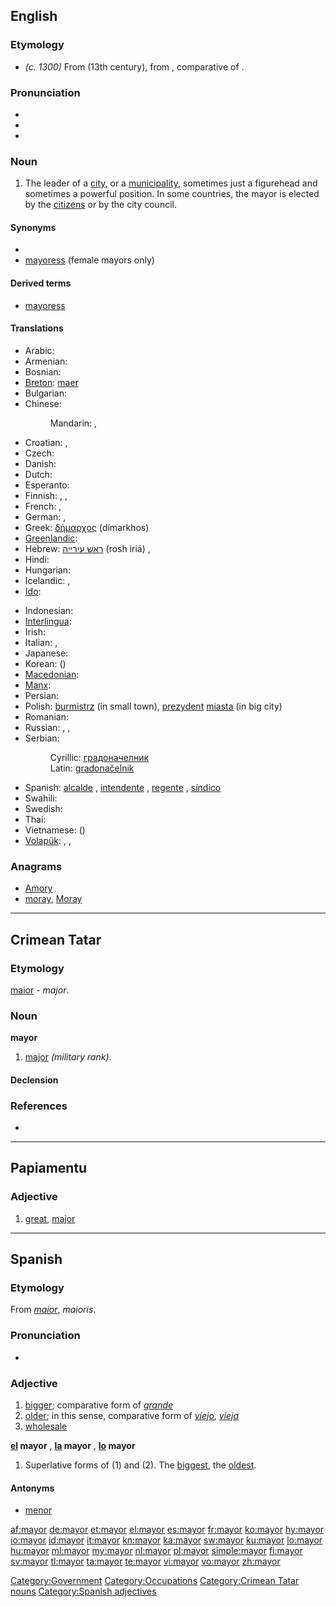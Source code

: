 ==English==

===Etymology===
* ''(c. 1300)'' From {{etyl|fro}} {{term|maire||head of a city or town government|lang=fro}} (13th century), from {{etyl|la}} {{term|maior||bigger, greater, superior|lang=la}}, comparative of {{term|magnus||big, great|lang=la}}.

===Pronunciation===
* {{IPA|/ˈmeə(ɹ)/|/ˈmeɪə(ɹ)/}}
* {{audio|en-us-mayor.ogg|Audio (US)}}
* {{rhymes|eə(r)|eɪə(r)}}

===Noun===
{{en-noun}}

# The leader of a [[city]], or a [[municipality]], sometimes just a figurehead and sometimes a powerful position.  In some countries, the mayor is elected by the [[citizen]]s or by the city council.

====Synonyms====
* {{l|en|burgomaster}}
* [[mayoress]] (female mayors only)

====Derived terms====
* [[mayoress]]

====Translations====
{{trans-top|leader of a city}}
* Arabic: {{t|ar|عمدة|m|tr=3úmda|sc=Arab}} <!-- it's masculine -->
* Armenian: {{t-|hy|քաղաքապետ|tr=k'aġak'apet}}
* Bosnian: {{t-|bs|gradonačelnik|m}}
* [[Breton]]: [[maer]] {{m}}
* Bulgarian: {{t+|bg|кмет|m}}
* Chinese:
*: Mandarin: {{t|zh|市長|sc=Hani}}, {{t|zh|市长|tr=shìzhǎng|sc=Hani}}
* Croatian: {{t-|hr|gradonačelnik|m|alt=gradonáčelnīk}}, {{t-|hr|gradonačelnica|f|alt=gradonáčelnica}}
* Czech: {{t-|cs|starosta|m}}
* Danish: {{t-|da|borgmester|c}}
* Dutch: {{t+|nl|burgemeester|m}}
* Esperanto: {{t-|eo|urbestro|xs=Esperanto}}
* Finnish: {{t-|fi|pormestari}}, {{t-|fi|kaupunginjohtaja}}, {{t-|fi|määri}}
* French: {{t+|fr|maire|m}}, {{t+|fr|bourgmestre|m}}
* German: {{t+|de|Bürgermeister|m}}, {{t+|de|Bürgermeisterin|f}}
* Greek: [[δήμαρχος]] (dímarkhos) {{m}}
* [[Greenlandic]]: {{t|kl|borgmesteri}}
* Hebrew: [[ראש עירייה]] (rosh iriá) {{m}}, {{t+|he|ראש עיר|tr=rosh ir}} {{m}}
* Hindi: {{t|hi|महापौर|m|tr=mahāpaur|sc=Deva}}
* Hungarian: {{t+|hu|polgármester}}
* Icelandic: {{context|of a city}} {{t-|is|borgarstjóri|m}}, {{context|of a town}} {{t-|is|bæjarstjóri|m}}
* [[Ido]]: {{t+|io|urbestro|xs=Ido}}
{{trans-mid}}
* Indonesian: {{t|id|walikota|xs=Indonesian}}
* [[Interlingua]]: {{t|ia|burgomaestro}}
* Irish: {{t|ga|méara|m}}
* Italian: {{t+|it|sindaco|m}},  {{t|it|primo cittadino|m}}
* Japanese: {{t|ja|市長|tr=しちょう, shichō|sc=Jpan}}
* Korean: {{t|ko|시장|tr=sijang|sc=Kore}} ({{t|ko|市長|sc=Kore}})
* [[Macedonian]]: {{t|mk|градоначалник|m|tr=gradonáčalnik}}
* [[Manx]]: {{t|gv|meoir|m}}
* Persian: {{t|fa|شهردار|tr=šahrdâr|sc=fa-Arab}}
* Polish: [[burmistrz]] {{m}} (in small town), [[prezydent]] [[miasta]] {{m}} (in big city)
* Romanian: {{t-|ro|primar|m}}
* Russian: {{t|ru|мэр|m|tr=mer|sc=Cyrl}}, {{t|ru|градоначальник|m|tr=gradonačál'nik|sc=Cyrl}} {{qualifier|dated}}, {{t|ru|бургомистр|m|tr=burgomístr|sc=Cyrl}} {{qualifier|of some foreign countries}}
* Serbian:
*: Cyrillic: [[градоначелник#Serbian|градоначелник]] {{m}}
*: Latin: [[gradonačelnik#Serbian|gradonačelnik]] {{m}}
* Spanish: [[alcalde]] {{m}}, [[intendente]] {{m}} {{qualifier|Argentina|Paraguay|Uruguay}}, [[regente]] {{m}} {{qualifier|Mexico City}}, [[síndico]] {{m}} {{qualifier|Dominican Republic}}
* Swahili: {{t+|sw|diwani|xs=Swahili}}
* Swedish: {{t|sv|borgmästare|c}}
* Thai: {{t|th|นายกเทศมนตรี|tr=naayók tâytsàmondtree|sc=Thai}}
* Vietnamese: {{t|vi|thị trưởng}} ({{t|vi|市長}})
* [[Volapük]]: {{qualifier|male or female}} {{t|vo|sifal}}, {{qualifier|male}} {{t|vo|hisifal}}, {{qualifier|female}} {{t|vo|jisifal}}
{{trans-bottom}}

===Anagrams===
* [[Amory#English|Amory]]
* [[moray#English|moray]], [[Moray#English|Moray]]

[[Category:Government]]
[[Category:Occupations]]

----

==Crimean Tatar==

===Etymology===
{{etyl|la|crh}} [[maior#Latin|maior]] - ''major''.

===Noun===
'''mayor'''

# [[major]]  ''(military rank)''.

====Declension====
{{crh-latin-noun|nıñ|ğa|nı|da|dan}}

===References===
* {{R:Useinov-Mireev 2002}}

[[Category:Crimean Tatar nouns]]

----

==Papiamentu==

===Adjective===
{{infl|pap|adjective}}

# [[great]], [[major]]

----

==Spanish==

===Etymology===
From {{etyl|la|es}} ''[[maior]]'', ''maioris''.

===Pronunciation===
* {{audio|Es-mayor-bo-La_Paz.ogg|Audio (Bolivia)}}

===Adjective===
{{es-adj|pl=mayores}}

# [[bigger]]; comparative form of ''[[grande]]''
# [[older]]; in this sense, comparative form of ''[[viejo]]'', ''[[vieja]]''
# [[wholesale#English|wholesale]]

'''[[el]] mayor''' {{m}}, '''[[la]] mayor''' {{f}}, '''[[lo]] mayor''' {{n}}
# Superlative forms of (1) and (2).  The [[biggest]], the [[oldest]].

====Antonyms====
* [[menor]]

[[Category:Spanish adjectives]]

[[af:mayor]]
[[de:mayor]]
[[et:mayor]]
[[el:mayor]]
[[es:mayor]]
[[fr:mayor]]
[[ko:mayor]]
[[hy:mayor]]
[[io:mayor]]
[[id:mayor]]
[[it:mayor]]
[[kn:mayor]]
[[ka:mayor]]
[[sw:mayor]]
[[ku:mayor]]
[[lo:mayor]]
[[hu:mayor]]
[[ml:mayor]]
[[my:mayor]]
[[nl:mayor]]
[[pl:mayor]]
[[simple:mayor]]
[[fi:mayor]]
[[sv:mayor]]
[[tl:mayor]]
[[ta:mayor]]
[[te:mayor]]
[[vi:mayor]]
[[vo:mayor]]
[[zh:mayor]]